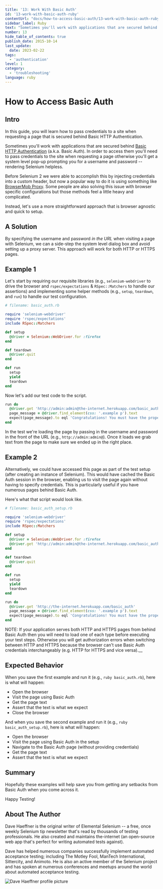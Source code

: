 ```yaml
---
title: '13: Work With Basic Auth'
id: '13-work-with-basic-auth-ruby'
contentUrl: "docs/how-to-access-basic-auth/13-work-with-basic-auth-ruby"
sidebar_label: Ruby
text: "Sometimes you'll work with applications that are secured behind Basic HTTP Authentication. In order to access them you'll need to pass credentials to the site when requesting a page otherwise you'll get a system level pop-up prompting you for a username and password rendering Selenium helpless."
number: 13
hide_table_of_contents: true
publish_date: 2015-10-14
last_update:
  date: 2023-02-22
tags:
  - 'authentication'
level: 1
category:
  - 'troubleshooting'
language: ruby
---
```


# How to Access Basic Auth

## Intro

In this guide, you will learn how to pass credentials to a site when requesting a page that is secured behind Basic HTTP Authentication.

Sometimes you'll work with applications that are secured behind [Basic HTTP Authentication](http://en.wikipedia.org/wiki/Basic_access_authentication) (a.k.a. Basic Auth). In order to access them you'll need to pass credentials to the site when requesting a page otherwise you'll get a system level pop-up prompting you for a username and password -- rendering Selenium helpless.

Before Selenium 2 we were able to accomplish this by injecting credentials into a custom header, but now a popular way to do it is using something like [BrowserMob Proxy](http://bmp.lightbody.net/). Some people are also solving this issue with browser specific configurations but those methods feel a little heavy and complicated.

Instead, let's use a more straightforward approach that is browser agnostic and quick to setup.

## A Solution

By specifying the username and password _in the URL_ when visiting a page with Selenium, we can a side-step the system level dialog box and avoid setting up a proxy server. This approach will work for both HTTP or HTTPS pages.

## Example 1

Let's start by requiring our requisite libraries (e.g., `selenium-webdriver` to drive the browser and `rspec/expectations` & `RSpec::Matchers` to handle our assertions) and implementing some helper methods (e.g., `setup`, `teardown`, and `run`) to handle our test configuration.

```ruby
# filename: basic_auth.rb

require 'selenium-webdriver'
require 'rspec/expectations'
include RSpec::Matchers

def setup
  @driver = Selenium::WebDriver.for :firefox
end

def teardown
  @driver.quit
end

def run
  setup
  yield
  teardown
end
```

Now let's add our test code to the script.

```ruby
run do
  @driver.get 'http://admin:admin@the-internet.herokuapp.com/basic_auth'
  page_message = @driver.find_element(css: '.example p').text
  expect(page_message).to eql 'Congratulations! You must have the proper credentials.'
end
```

In the test we're loading the page by passing in the username and password in the front of the URL (e.g., `http://admin:admin@`). Once it loads we grab text from the page to make sure we ended up in the right place.

## Example 2

Alternatively, we could have accessed this page as part of the test setup (after creating an instance of Selenium). This would have cached the Basic Auth session in the browser, enabling us to visit the page again without having to specify credentials. This is particularly useful if you have numerous pages behind Basic Auth.

Here's what that script would look like.

```ruby
# filename: basic_auth_setup.rb

require 'selenium-webdriver'
require 'rspec/expectations'
include RSpec::Matchers

def setup
  @driver = Selenium::WebDriver.for :firefox
  @driver.get 'http://admin:admin@the-internet.herokuapp.com/basic_auth'
end

def teardown
  @driver.quit
end

def run
  setup
  yield
  teardown
end

run do
  @driver.get 'http://the-internet.herokuapp.com/basic_auth'
  page_message = @driver.find_element(css: '.example p').text
  expect(page_message).to eql 'Congratulations! You must have the proper credentials.'
end
```

NOTE: If your application serves both HTTP and HTTPS pages from behind Basic Auth then you will need to load one of each type before executing your test steps. Otherwise you will get authorization errors when switching between HTTP and HTTPS because the browser can't use Basic Auth credentials interchangeably (e.g. HTTP for HTTPS and vice versa).__

## Expected Behavior

When you save the first example and run it (e.g., `ruby basic_auth.rb`), here is what will happen:

+ Open the browser
+ Visit the page using Basic Auth
+ Get the page text
+ Assert that the text is what we expect
+ Close the browser

And when you save the second example and run it (e.g., `ruby basic_auth_setup.rb`), here is what will happen:

+ Open the browser
+ Visit the page using Basic Auth in the setup
+ Navigate to the Basic Auth page (without providing credentials)
+ Get the page text
+ Assert that the text is what we expect


## Summary

Hopefully these examples will help save you from getting any setbacks from Basic Auth when you come across it.

Happy Testing!

## About The Author

Dave Haeffner is the original writer of Elemental Selenium -- a free, once weekly Selenium tip newsletter that's read by thousands of testing professionals. He also created and maintains the-internet (an open-source web app that's perfect for writing automated tests against).

Dave has helped numerous companies successfully implement automated acceptance testing; including The Motley Fool, ManTech International, Sittercity, and Animoto. He is also an active member of the Selenium project and has spoken at numerous conferences and meetups around the world about automated acceptance testing.

![Dave Haeffner profile picture](/img/authors/dave-haeffner.jpeg#author-img 'a title')

